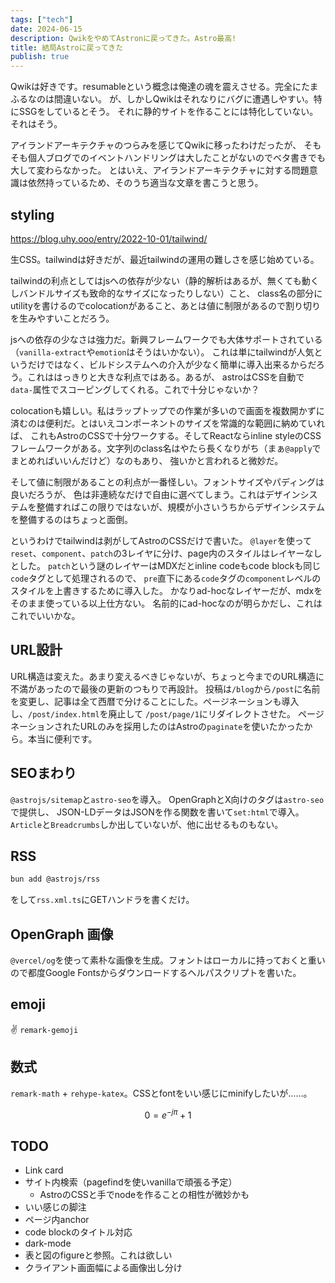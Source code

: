 ```yaml
---
tags: ["tech"]
date: 2024-06-15
description: QwikをやめてAstronに戻ってきた。Astro最高!
title: 結局Astroに戻ってきた
publish: true
---
```


Qwikは好きです。resumableという概念は俺達の魂を震えさせる。完全にたまふるなのは間違いない。
が、しかしQwikはそれなりにバグに遭遇しやすい。特にSSGをしているとそう。
それに静的サイトを作ることには特化していない。それはそう。

アイランドアーキテクチャのつらみを感じてQwikに移ったわけだったが、
そもそも個人ブログでのイベントハンドリングは大したことがないのでベタ書きでも大して変わらなかった。
とはいえ、アイランドアーキテクチャに対する問題意識は依然持っているため、そのうち適当な文章を書こうと思う。

## styling

https://blog.uhy.ooo/entry/2022-10-01/tailwind/

生CSS。tailwindは好きだが、最近tailwindの運用の難しさを感じ始めている。

tailwindの利点としてはjsへの依存が少ない（静的解析はあるが、無くても動くしバンドルサイズも致命的なサイズになったりしない）こと、
class名の部分にutilityを書けるのでcolocationがあること、あとは値に制限があるので割り切りを生みやすいことだろう。

jsへの依存の少なさは強力だ。新興フレームワークでも大体サポートされている（`vanilla-extract`や`emotion`はそうはいかない）。
これは単にtailwindが人気というだけではなく、ビルドシステムへの介入が少なく簡単に導入出来るからだろう。これははっきりと大きな利点ではある。あるが、
astroはCSSを自動で`data-`属性でスコーピングしてくれる。これで十分じゃないか？

colocationも嬉しい。私はラップトップでの作業が多いので画面を複数開かずに済むのは便利だ。とはいえコンポーネントのサイズを常識的な範囲に納めていれば、
これもAstroのCSSで十分ワークする。そしてReactならinline styleのCSSフレームワークがある。文字列のclass名はやたら長くなりがち（まぁ`@apply`でまとめればいいんだけど）なのもあり、
強いかと言われると微妙だ。

そして値に制限があることの利点が一番怪しい。フォントサイズやパディングは良いだろうが、
色は非連続なだけで自由に選べてしまう。これはデザインシステムを整備すればこの限りではないが、規模が小さいうちからデザインシステムを整備するのはちょっと面倒。

というわけでtailwindは剥がしてAstroのCSSだけで書いた。
`@layer`を使って`reset`、`component`、`patch`の3レイヤに分け、page内のスタイルはレイヤーなしとした。
`patch`という謎のレイヤーはMDXだとinline codeもcode blockも同じ`code`タグとして処理されるので、
`pre`直下にある`code`タグの`component`レベルのスタイルを上書きするために導入した。
かなりad-hocなレイヤーだが、mdxをそのまま使っている以上仕方ない。
名前的にad-hocなのが明らかだし、これはこれでいいかな。

## URL設計

URL構造は変えた。あまり変えるべきじゃないが、ちょっと今までのURL構造に不満があったので最後の更新のつもりで再設計。
投稿は`/blog`から`/post`に名前を変更し、記事は全て西暦で分けることにした。ページネーションも導入し、`/post/index.html`を廃止して
`/post/page/1`にリダイレクトさせた。
ページネーションされたURLのみを採用したのはAstroの`paginate`を使いたかったから。本当に便利です。

## SEOまわり

`@astrojs/sitemap`と`astro-seo`を導入。
OpenGraphとX向けのタグは`astro-seo`で提供し、
JSON-LDデータはJSONを作る関数を書いて`set:html`で導入。
`Article`と`Breadcrumbs`しか出していないが、他に出せるものもない。

## RSS

```sh
bun add @astrojs/rss
```

をして`rss.xml.ts`にGETハンドラを書くだけ。

## OpenGraph 画像

`@vercel/og`を使って素朴な画像を生成。フォントはローカルに持っておくと重いので都度Google Fontsからダウンロードするヘルパスクリプトを書いた。

## emoji 

:v: `remark-gemoji`

## 数式

`remark-math` + `rehype-katex`。CSSとfontをいい感じにminifyしたいが……。

$$
0 = e^{-j\pi} + 1
$$

## TODO 

- Link card
- サイト内検索（pagefindを使いvanillaで頑張る予定）
  - AstroのCSSと手でnodeを作ることの相性が微妙かも
- いい感じの脚注
- ページ内anchor
- code blockのタイトル対応
- dark-mode
- 表と図のfigureと参照。これは欲しい
- クライアント画面幅による画像出し分け
